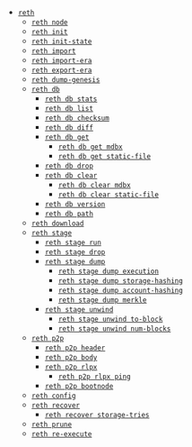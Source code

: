 - [`reth`](/cli/reth)
  - [`reth node`](/cli/reth/node)
  - [`reth init`](/cli/reth/init)
  - [`reth init-state`](/cli/reth/init-state)
  - [`reth import`](/cli/reth/import)
  - [`reth import-era`](/cli/reth/import-era)
  - [`reth export-era`](/cli/reth/export-era)
  - [`reth dump-genesis`](/cli/reth/dump-genesis)
  - [`reth db`](/cli/reth/db)
    - [`reth db stats`](/cli/reth/db/stats)
    - [`reth db list`](/cli/reth/db/list)
    - [`reth db checksum`](/cli/reth/db/checksum)
    - [`reth db diff`](/cli/reth/db/diff)
    - [`reth db get`](/cli/reth/db/get)
      - [`reth db get mdbx`](/cli/reth/db/get/mdbx)
      - [`reth db get static-file`](/cli/reth/db/get/static-file)
    - [`reth db drop`](/cli/reth/db/drop)
    - [`reth db clear`](/cli/reth/db/clear)
      - [`reth db clear mdbx`](/cli/reth/db/clear/mdbx)
      - [`reth db clear static-file`](/cli/reth/db/clear/static-file)
    - [`reth db version`](/cli/reth/db/version)
    - [`reth db path`](/cli/reth/db/path)
  - [`reth download`](/cli/reth/download)
  - [`reth stage`](/cli/reth/stage)
    - [`reth stage run`](/cli/reth/stage/run)
    - [`reth stage drop`](/cli/reth/stage/drop)
    - [`reth stage dump`](/cli/reth/stage/dump)
      - [`reth stage dump execution`](/cli/reth/stage/dump/execution)
      - [`reth stage dump storage-hashing`](/cli/reth/stage/dump/storage-hashing)
      - [`reth stage dump account-hashing`](/cli/reth/stage/dump/account-hashing)
      - [`reth stage dump merkle`](/cli/reth/stage/dump/merkle)
    - [`reth stage unwind`](/cli/reth/stage/unwind)
      - [`reth stage unwind to-block`](/cli/reth/stage/unwind/to-block)
      - [`reth stage unwind num-blocks`](/cli/reth/stage/unwind/num-blocks)
  - [`reth p2p`](/cli/reth/p2p)
    - [`reth p2p header`](/cli/reth/p2p/header)
    - [`reth p2p body`](/cli/reth/p2p/body)
    - [`reth p2p rlpx`](/cli/reth/p2p/rlpx)
      - [`reth p2p rlpx ping`](/cli/reth/p2p/rlpx/ping)
    - [`reth p2p bootnode`](/cli/reth/p2p/bootnode)
  - [`reth config`](/cli/reth/config)
  - [`reth recover`](/cli/reth/recover)
    - [`reth recover storage-tries`](/cli/reth/recover/storage-tries)
  - [`reth prune`](/cli/reth/prune)
  - [`reth re-execute`](/cli/reth/re-execute)
